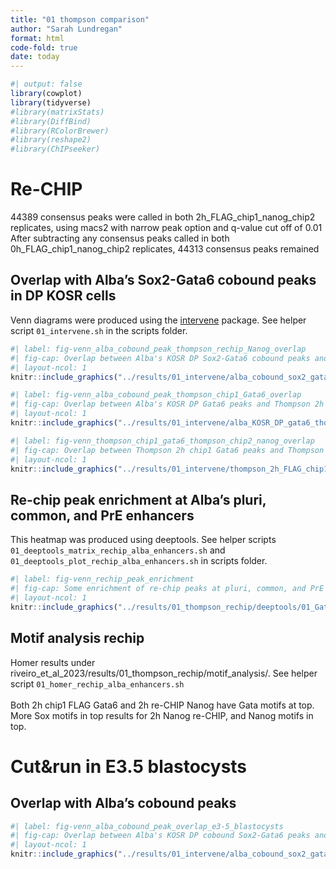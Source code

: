 ```yaml
---
title: "01 thompson comparison"
author: "Sarah Lundregan"
format: html
code-fold: true
date: today
---
```


```r
#| output: false
library(cowplot)
library(tidyverse)
#library(matrixStats)
#library(DiffBind)
#library(RColorBrewer)
#library(reshape2)
#library(ChIPseeker)
```

# Re-CHIP
44389 consensus peaks were called in both 2h_FLAG_chip1_nanog_chip2 replicates, using macs2 with narrow peak option and q-value cut off of 0.01
After subtracting any consensus peaks called in both 0h_FLAG_chip1_nanog_chip2 replicates, 44313 consensus peaks remained


## Overlap with Alba's Sox2-Gata6 cobound peaks in DP KOSR cells
Venn diagrams were produced using the [intervene](https://intervene.readthedocs.io/en/latest/introduction.html) package.
See helper script `01_intervene.sh` in the scripts folder.

```r
#| label: fig-venn_alba_cobound_peak_thompson_rechip_Nanog_overlap
#| fig-cap: Overlap between Alba's KOSR DP Sox2-Gata6 cobound peaks and Thompson 2h rechip Nanog-Gata6 peaks. 85% of KOSR DP Sox2-Gata6 cobound peaks in Thompson rechip peakset
#| layout-ncol: 1
knitr::include_graphics("../results/01_intervene/alba_cobound_sox2_gata6_thompson_2h_chip2_nanog/Intervene_venn_1.png")
```


```r
#| label: fig-venn_alba_cobound_peak_thompson_chip1_Gata6_overlap
#| fig-cap: Overlap between Alba's KOSR DP Gata6 peaks and Thompson 2h rechip Nanog-Gata6 peaks. 70% of KOSR DP Gata6 peaks in Thompson rechip peakset
#| layout-ncol: 1
knitr::include_graphics("../results/01_intervene/alba_KOSR_DP_gata6_thompson_2h_chip2_nanog/Intervene_venn_3.png")
```


```r
#| label: fig-venn_thompson_chip1_gata6_thompson_chip2_nanog_overlap
#| fig-cap: Overlap between Thompson 2h chip1 Gata6 peaks and Thompson 2h rechip Nanog-Gata6 peaks. 52% overlap
#| layout-ncol: 1 
knitr::include_graphics("../results/01_intervene/thompson_2h_FLAG_chip1_gata6_thompson_2h_chip2_nanog/Intervene_venn_4.png")
```


## Re-chip peak enrichment at Alba's pluri, common, and PrE enhancers
This heatmap was produced using deeptools. See helper scripts `01_deeptools_matrix_rechip_alba_enhancers.sh` and `01_deeptools_plot_rechip_alba_enhancers.sh` in scripts folder.
```r
#| label: fig-venn_rechip_peak_enrichment
#| fig-cap: Some enrichment of re-chip peaks at pluri, common, and PrE enhancers defined by Alba
#| layout-ncol: 1
knitr::include_graphics("../results/01_thompson_rechip/deeptools/01_Gata6_Nanog_rechip_on_pluri_common_nEnd.png")
```

## Motif analysis rechip
Homer results under riveiro_et_al_2023/results/01_thompson_rechip/motif_analysis/. See helper script `01_homer_rechip_alba_enhancers.sh`
<br>
<br>
Both 2h chip1 FLAG Gata6 and 2h re-CHIP Nanog have Gata motifs at top. More Sox motifs in top results for 2h Nanog re-CHIP, and Nanog motifs in top.


# Cut&run in E3.5 blastocysts

## Overlap with Alba's cobound peaks
```r
#| label: fig-venn_alba_cobound_peak_overlap_e3-5_blastocysts
#| fig-cap: Overlap between Alba's KOSR DP cobound Sox2-Gata6 peaks and Thompson cobound Gata6-Nanog peaks in E3.5 blastocysts. 48% of Alba's cobound peaks overlap with Thompson cobound peaks in blastocysts.
#| layout-ncol: 1
knitr::include_graphics("../results/01_intervene/alba_cobound_sox2_gata6_thompson_blasto_gata6_nanog/Intervene_venn2.png")
```


